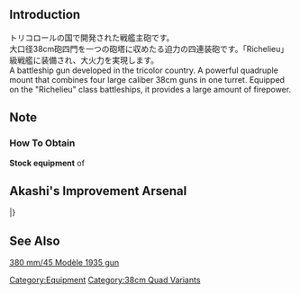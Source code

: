 {{EquipmentInfo|245}}

==Introduction==
トリコロールの国で開発された戦艦主砲です。<br>
大口径38cm砲四門を一つの砲塔に収めたる迫力の四連装砲です。「Richelieu」級戦艦に装備され、大火力を実現します。<br>

A battleship gun developed in the tricolor country.
A powerful quadruple mount that combines four large caliber 38cm guns in one turret.  Equipped on the "Richelieu" class battleships, it provides a large amount of firepower.

==Note==
<div class="mw-collapsible"><h3>How To Obtain</h3>
<div class="mw-collapsible-content">
'''Stock equipment''' of {{Ship/Link|Richelieu}}

</div></div>

==Akashi's Improvement Arsenal==
{{AkashiWorkshop}}
{{AkashiWorkshopLine
|Name=38cm Quad Gun Mount
|ItemType=RedGunHeavy
|Fuel=100
|Ammo=420
|Steel=660
|Baux=100
|Mats0-5=12/14
|Mats6-9=16/18
|Mats10=20/40
|Screws0-5=6/7
|Screws6-9=8/9
|Screws10=13/17
|EquipConsume0-5=2x{{RedGunHeavy|41cm Twin Gun Mount}}
|EquipConsume6-9=4x{{RedGunHeavy|41cm Twin Gun Mount}}
|EquipConsume10=2x{{RedGunHeavy|46cm Triple Gun Mount}}<br>2x{{GunMat}}
|Sun=✓
|Mon=✓
|Fri=✓
|Sat=✓
|2ndShip=[[Richelieu]]
|Notes=Upgrades to [[38cm Quad Gun Mount Kai]].
}}
|}

==See Also==
[[wikipedia:380_mm/45_Modèle_1935_gun|380 mm/45 Modèle 1935 gun]]

{{Equipmentlist}}
[[Category:Equipment]]
[[Category:38cm Quad Variants]]